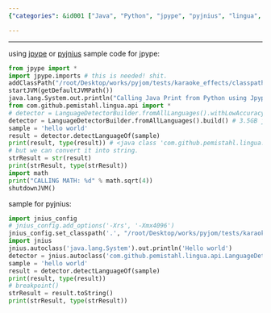 ```yaml
---
{"categories": &id001 ["Java", "Python", "jpype", "pyjnius", "lingua", "text analysis", "language detection"], "category": "Python programming", "date": "2022-09-08 12:48:25", "description": "This article discusses the process of calling Java code from Python using jpype or pyjnius libraries, allowing for seamless integration between the two languages. Additionally, it covers the usage of the com.github.pemistahl.lingua.api library to detect the language within a given text.", "tags": *id001, "title": "calling java from python"}

---
```


------
using [jpype](https://jpype.readthedocs.io/en/latest/userguide.html?highlight=jar#class-paths) or [pyjnius](https://github.com/kivy/pyjnius)
sample code for jpype:
```python
from jpype import *
import jpype.imports # this is needed! shit.
addClassPath("/root/Desktop/works/pyjom/tests/karaoke_effects/classpath/lingua.jar")
startJVM(getDefaultJVMPath())
java.lang.System.out.println("Calling Java Print from Python using Jpype!")
from com.github.pemistahl.lingua.api import *
# detector = LanguageDetectorBuilder.fromAllLanguages().withLowAccuracyMode().build()
detector = LanguageDetectorBuilder.fromAllLanguages().build() # 3.5GB just for detecting language! it is somehow crazy.
sample = 'hello world'
result = detector.detectLanguageOf(sample)
print(result, type(result)) # <java class 'com.github.pemistahl.lingua.api.Language'>
# but we can convert it into string.
strResult = str(result)
print(strResult, type(strResult))
import math
print("CALLING MATH: %d" % math.sqrt(4))
shutdownJVM()
```
sample for pyjnius:
```python
import jnius_config
# jnius_config.add_options('-Xrs', '-Xmx4096')
jnius_config.set_classpath('.', "/root/Desktop/works/pyjom/tests/karaoke_effects/classpath/lingua.jar")
import jnius
jnius.autoclass('java.lang.System').out.println('Hello world')
detector = jnius.autoclass('com.github.pemistahl.lingua.api.LanguageDetectorBuilder').fromAllLanguages().build()
sample = 'hello world'
result = detector.detectLanguageOf(sample)
print(result, type(result))
# breakpoint()
strResult = result.toString()
print(strResult, type(strResult))
```
